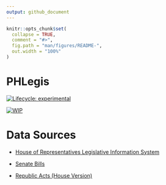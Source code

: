 ```yaml
---
output: github_document
---
```


<!-- README.md is generated from README.Rmd. Please edit that file -->

```r
knitr::opts_chunk$set(
  collapse = TRUE,
  comment = "#>",
  fig.path = "man/figures/README-",
  out.width = "100%"
)
```

# PHLegis

<!-- badges: start -->

[![Lifecycle:
experimental](https://img.shields.io/badge/lifecycle-experimental-orange.svg)](https://lifecycle.r-lib.org/articles/stages.html#experimental)

[![WIP](https://www.repostatus.org/badges/latest/wip.svg)]()
<!-- badges: end -->

# Data Sources

-   [House of Representatives Legislative Information
    System](https://congress.gov.ph/legis/)

-   [Senate
    Bills](http://legacy.senate.gov.ph/lis/leg_sys.aspx?congress=18&type=bill)

-   [Republic Acts (House Version)](https://congress.gov.ph/legisdocs/?v=ra)

